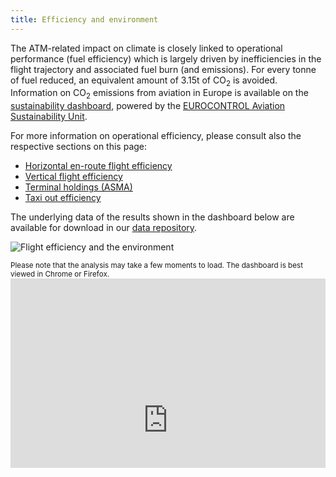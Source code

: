 ```yaml
---
title: Efficiency and environment
---
```


<style type="text/css">
.img-responsive {
    margin: 0 auto;
    max-width: 75%
}

.resp-container {
    position: relative;
    overflow: hidden;
    padding-top: 60.0%;
}

.resp-iframe {
    position: absolute;
    top: 0;
    left: 0;
    width: 100%;
    height: 150%;
    border: 0;
}
</style>

<div class="container">
<div class="row align-items-start">
<div class="col-sm-9">
The ATM-related impact on climate is closely linked to operational performance (fuel efficiency) which is largely driven by inefficiencies in the flight trajectory and associated fuel burn (and emissions). For every tonne of fuel reduced, an equivalent amount of 3.15t of CO<sub>2</sub> is avoided. Information on CO<sub>2</sub> emissions from aviation in Europe is available on the [sustainability dashboard](/efficiency/emissions/), powered by the [EUROCONTROL Aviation Sustainability Unit](https://www.eurocontrol.int/aviation-sustainability){target="_blank"}.

For more information on operational efficiency, please consult also the respective sections on this page:

* [Horizontal en-route flight efficiency](/efficiency/hfe/)
* [Vertical flight efficiency](/efficiency/vfe/)
* [Terminal holdings (ASMA)](/efficiency/asma/)
* [Taxi out efficiency](/efficiency/taxiout/)

The underlying data of the results shown in the dashboard below are available for download in our [data repository](/data/).  
</div>
<div class="col-sm-3">
<div class="card border-0">
  <img class="card-img-top" src="/images/eff/eff_over.png" alt="Flight efficiency and the environment">
</div></div>

</div></div>
<small>Please note that the analysis may take a few moments to load. The dashboard is best viewed in Chrome or Firefox.</small>
<div class="resp-container">
<iframe class="resp-iframe" src="https://datastudio.google.com/embed/reporting/baa5b1cd-03f6-4789-9669-34fd57dbcf61/page/fg9v" frameborder="0" style="border:0" allowfullscreen></iframe>
</div>